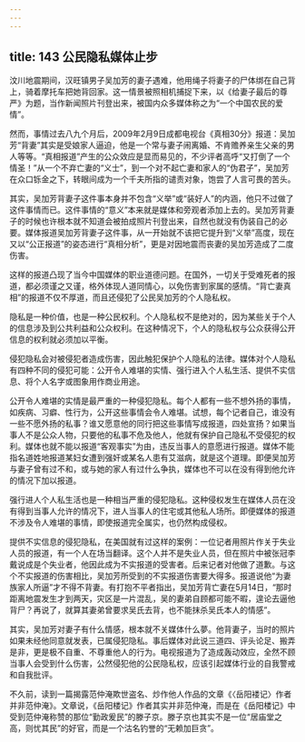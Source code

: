 ```yaml
---
---
---
```

title: 143 公民隐私媒体止步
---




汶川地震期间，汉旺镇男子吴加芳的妻子遇难，他用绳子将妻子的尸体绑在自己背上，骑着摩托车把她背回家。这一情景被照相机捕捉下来，以《给妻子最后的尊严》为题，当作新闻照片刊登出来，被国内众多媒体称之为“一个中国农民的爱情”。

然而，事情过去八九个月后，2009年2月9日成都电视台《真相30分》报道：吴加芳“背妻”其实是受娘家人逼迫，他是一个常与妻子闹离婚、不肯赡养亲生父亲的男人等等。“真相报道”产生的公众效应是显而易见的，不少评者高呼“又打倒了一个情圣！”从一个不弃亡妻的“义士”，到一个对不起亡妻和家人的“伪君子”，吴加芳在众口铄金之下，转眼间成为一个千夫所指的谴责对象，饱尝了人言可畏的苦头。

其实，吴加芳背妻子这件事本身并不包含“义举”或“装好人”的内涵，他只不过做了这件事情而已。这件事情的“意义”本来就是媒体和旁观者添加上去的。吴加芳背妻子的时候也许根本就不知道会被拍成照片刊登出来，自然也就没有伪装自己的必要。媒体报道吴加芳背妻子这件事，从一开始就不该把它提升到“义举”高度，现在又以“公正报道”的姿态进行“真相分析”，更是对因地震而丧妻的吴加芳造成了二度伤害。

这样的报道凸现了当今中国媒体的职业道德问题。在国外，一切关于受难死者的报道，都必须谨之又谨，格外体现人道同情心，以免伤害到家属的感情。“背亡妻真相”的报道不仅不厚道，而且还侵犯了公民吴加芳的个人隐私权。

隐私是一种价值，也是一种公民权利。个人隐私权不是绝对的，因为某些关于个人的信息涉及到公共利益和公众权利。在这种情况下，个人的隐私权与公众获得公开信息的权利就必须加以平衡。

侵犯隐私会对被侵犯者造成伤害，因此触犯保护个人隐私的法律。媒体对个人隐私有四种不同的侵犯可能：公开令人难堪的实情、强行进入个人私生活、提供不实信息、将个人名字或图象用作商业用途。

公开令人难堪的实情是最严重的一种侵犯隐私。每个人都有一些不想外扬的事情，如疾病、习癖、性行为，公开这些事情会令人难堪。试想，每个记者自己，谁没有一些不愿外扬的私事？谁又愿意他的同行把这些事情写成报道，四处宣扬？如果当事人不是公众人物，只要他的私事不危及他人，他就有保护自己隐私不受侵犯的权利。媒体也就不能以报道“客观事实”为由，违反当事人的意愿进行报道。媒体不能指名道姓地报道某妇女遭到强奸或某名人患有艾滋病，就是这个道理。即便吴加芳与妻子曾有过不和，或与她的家人有过什么争执，媒体也不可以在没有得到他允许的情况下加以报道。

强行进人个人私生活也是一种相当严重的侵犯隐私。这种侵权发生在媒体人员在没有得到当事人允许的情况下，进人当事人的住宅或其他私人场所。即便媒体的报道不涉及令人难堪的事情，即使报道完全属实，也仍然构成侵权。

提供不实信息的侵犯隐私，在美国就有过这样的案例：一位记者用照片作关于失业人员的报道，有一个人在场当翻译。这个人并不是失业人员，但在照片中被张冠李戴说成是个失业者，他因此成为不实报道的受害者。后来记者对他做了道歉。与这个不实报道的伤害相比，吴加芳所受到的不实报道伤害要大得多。报道说他“为妻族家人所逼”才不得不背妻。有打抱不平者指出，吴加芳背亡妻在5月14日，“那时距离地震发生才到两天，灾区是一片混乱，吴的妻弟自顾都可能不暇，遑论去逼他背尸？再说了，就算其妻弟曾要求吴氏去背，也不能抹杀吴氏本人的情感”。

其实，吴加芳对妻子有什么情感，根本就不关媒体什么夢。他背妻子，当时的照片如果未经他同意就发表，已属侵犯隐私。事后媒体对此说三道四、评头论足、搬弄是非，更是极不自重、不尊重他人的行为。电视报道为了造成轰动效应，全然不顾当事人会受到什么伤害，公然侵犯他的公民隐私权，应该引起媒体行业的自我警戒和自我批评。

不久前，读到一篇揭露范仲淹欺世盗名、炒作他人作品的文章《〈岳阳褛记〉作者并非范仲淹》。文章说，《岳阳楼记》作者其实并非范仲淹，而是在《岳阳楼记》中受到范仲淹称赞的那位“勤政爰民”的滕子京。滕子京也其实不是一位“居庙堂之高，则忧其民”的好官，而是一个沽名钓誉的“无赖加巨贪”。
